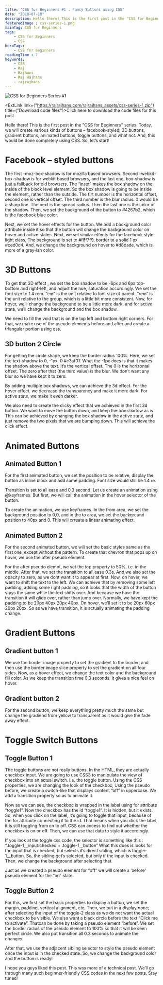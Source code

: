 ```yaml
---
title: "CSS for Beginners #1 : Fancy Buttons using CSS"
date: "2018-07-10"
description: Hello there! This is the first post in the "CSS for Beginners" series. Click here to know more about it. Today, we will create various kinds of buttons using CSS.
featuredImage : css-series-1.png
mainTag: CSS for Beginners
tags:
    - CSS for Beginners
    - CSS
heroTags:
    - CSS for Beginners
readingTime : 7
keywords:
    - CSS
    - Raj
    - Rajhans
    - Raj Rajhans
    - rajrajhans
---
```


![CSS for Beginners Series #1](css-series-1-wide.png "CSS for Beginners Series #1 : Fancy Buttons using CSS")

<Alert><ExtLink link={"https://rajrajhans.com/rajrajhans_assets/css-series-1.zip"} title={"Download code files"}>Click here to download the code files for this post</ExtLink></Alert>

Hello there! This is the first post in the "CSS for Beginners" series. Today, we will create various kinds of buttons – facebook-styled, 3D buttons, gradient buttons, animated buttons, toggle buttons, and what not. And, this would be done completely using CSS. So, let’s start!

# Facebook – styled buttons

<p style="display:none;" class="codepen" data-height="400" data-theme-id="dark" data-default-tab="result" data-user="rajrajhans" data-slug-hash="yQJNOP" data-preview="true" style="height: 265px; box-sizing: border-box; display: flex; align-items: center; justify-content: center; border: 2px solid; margin: 1em 0; padding: 1em;" data-pen-title="Facebook Styled Button">
  <span>See the Pen <a href="https://codepen.io/rajrajhans/pen/yQJNOP">
  Facebook Styled Button</a> by Raj (<a href="https://codepen.io/rajrajhans">@rajrajhans</a>)
  on <a href="https://codepen.io">CodePen</a>.</span>
</p>
<script async src="https://static.codepen.io/assets/embed/ei.js"></script>

The first -moz-box-shadow is for mozilla based browsers. Second -webkit-box-shadow is for webkit based browsers, and the last one, box-shadow is just a fallback for old browsers. The “inset” makes the box shadow on the inside of the block level element. So the box shadow is going to be inside the element, rather than the outside. The firt number is the horizontal offset, second one is vertical offset. The third number is the blur radius. 0 would be a sharp line. The next is the spread radius. Then the last one is the color of the shadow. Then, we set the background of the button to #4267b2, which is the facebook blue color.

Next, we set the hover effects for the button. We add a background color attribute inside it so that the button will change the background color on hover and active states. Next, we set similar effects for the facebook style light class, The background is set to #f6f7f9, border to a solid 1 px #ced0d4. And, we change the background on hover to #d8dade, which is more of a gray-ish color.

# 3D Buttons

<p style="display:none;" class="codepen" data-height="400" data-theme-id="dark" data-default-tab="css,result" data-user="rajrajhans" data-slug-hash="MzewoV" data-preview="true" style="height: 265px; box-sizing: border-box; display: flex; align-items: center; justify-content: center; border: 2px solid; margin: 1em 0; padding: 1em;" data-pen-title="3D Buttons">
  <span>See the Pen <a href="https://codepen.io/rajrajhans/pen/MzewoV">
  3D Buttons</a> by Raj (<a href="https://codepen.io/rajrajhans">@rajrajhans</a>)
  on <a href="https://codepen.io">CodePen</a>.</span>
</p>

To get that 3D effect , we set the box shadow to be -6px and 6px top-bottom and right-left, and adjust the hue, saturation accordingly. We set the font size to 1.4 rem. “em” is the unit relative to font size of parent. “rem” is the unit relative to the group, which is a little bit more consistent. Now, for hover, we’ll change the background to be a little more dark, and for active state, we’ll change the background and the box shadow.

We need to fill the void that is on the top left and bottom right corners. For that, we make use of the pseudo elements before and after and create a triangular portion using css.

## 3D button 2 Circle

For getting the circle shape, we keep the border radius 100%. Here, we set the text-shadow to 0, -1px, 0 #c3af07. What the -1px does is that it makes the shadow above the text. It’s the vertical offset. The 0 is the horizontal offset. The zero after that (the third value) is the blur. We don’t want any blur so we have kept it to zero.

By adding multiple box shadows, we can achieve the 3d effect.
For the hover effect, we decrease the transparency and make it more dark. For active state, we make it even darker.

We also need to create the clicky effect that we achieved in the first 3d button. We want to move the button down, and keep the box shadow as is. This can be achieved by changing the box shadow in the active state, and just remove the two pixels that we are bumping down. This will achieve the click effect.

# Animated Buttons

<p style="display:none;" class="codepen" data-height="400" data-theme-id="dark" data-default-tab="result" data-user="rajrajhans" data-slug-hash="yQJNKj" data-preview="true" style="height: 265px; box-sizing: border-box; display: flex; align-items: center; justify-content: center; border: 2px solid; margin: 1em 0; padding: 1em;" data-pen-title="Animated Buttons">
  <span>See the Pen <a href="https://codepen.io/rajrajhans/pen/yQJNKj">
  Animated Buttons</a> by Raj (<a href="https://codepen.io/rajrajhans">@rajrajhans</a>)
  on <a href="https://codepen.io">CodePen</a>.</span>
</p>

## Animated Button 1
For the first animated button, we set the position to be relative, display the button as inline block and add some padding. Font size would still be 1.4 re.

Transition is set to all ease and 0.3 second. Let us create an animation using @keyframes. But first, we will call the animation in the hover selector of the button.

To create the animation, we use keyframes. In the from area, we set the background position to 0,0, and in the to area, we set the background position to 40px and 0. This will crreate a linear animating effect.

## Animated Button 2

For the second animated button, we will set the basic styles same as the first one, except without the pattern. To create that chevron that pops up on hover, we use the after pseudo element.

For the after pseudo elemnt, we set the top property to 50%, i.e. in the middle. After that, we set the transition to all ease 0.3s. And,we also set the opacity to zero, as we dont want it to appear at first. Now, on hover, we want to shift the text to the left. We can achieve that by removing some left padding, adding some right padding, so it looks that the width of the button stays the same while the text shifts over. And because we have the transition it will glide over, rather than jump over. Normally, we have kept the padding to be 20px 40px 20px 40px. On hover, we’ll set it to be 20px 60px 20px 20px. So as we have transition, it is actually animating the padding change.

# Gradient Buttons

<p style="display:none;" class="codepen" data-height="400" data-theme-id="dark" data-default-tab="result" data-user="rajrajhans" data-slug-hash="LXZVaE" data-preview="true" style="height: 265px; box-sizing: border-box; display: flex; align-items: center; justify-content: center; border: 2px solid; margin: 1em 0; padding: 1em;" data-pen-title="Gradient Buttons">
  <span>See the Pen <a href="https://codepen.io/rajrajhans/pen/LXZVaE">
  Gradient Buttons</a> by Raj (<a href="https://codepen.io/rajrajhans">@rajrajhans</a>)
  on <a href="https://codepen.io">CodePen</a>.</span>
</p>

## Gradient button 1

We use the border image property to set the gradient to the border, and then use the border image slice property to set the gradient on all four sides.
Now, as a hover effect, we change the text color and the background fill color. As we keep the transition time 0.3 seconds, it gives a nice feel on hover.

## Gradient button 2

For the second button, we keep everything pretty much the same but change the gradiend from yellow to transparent as it would give the fade away effect.

# Toggle Switch Buttons

<p style="display:none;" class="codepen" data-height="400" data-theme-id="dark" data-default-tab="result" data-user="rajrajhans" data-slug-hash="EOyVqZ" data-preview="true" style="height: 265px; box-sizing: border-box; display: flex; align-items: center; justify-content: center; border: 2px solid; margin: 1em 0; padding: 1em;" data-pen-title="Toggle Switch Buttons">
  <span>See the Pen <a href="https://codepen.io/rajrajhans/pen/EOyVqZ">
  Toggle Switch Buttons</a> by Raj (<a href="https://codepen.io/rajrajhans">@rajrajhans</a>)
  on <a href="https://codepen.io">CodePen</a>.</span>
</p>

## Toggle Button 1

The toggle buttons are not really buttons. In the HTML, they are actually checkbox input. We are going to use CSS3 to manipulate the view of checkbox into an actual switch. i.e. the toggle button. Using the CSS properties, we are changing the look of the checkbox; Using the pseudo before, we create a switch-like that displays content “off” in uppercase. We add a transition property so as to animate it.

Now as we can see, the checkboc is wrapped in the label using for attribute “toggle1”. Now the checkbox has the id “toggle1”. It is hidden, but it exists. So, when you click on the label, it’s going to toggle that input, because of the for attribute connecting it to the id. That means when you click the label, it is still toggling from on to off. CSS can access to find out whether the checkbox is on or off. Then, we can use that data to style it accordingly.

If you look at the toggle css code, the selector is something like this : “.toggle-1__input:checked + .toggle-1__button” What this does is looks for the input that is checked, but selects it’s direct sibling, which is toggle-1__button. So, the sibling get’s selected, but only if the input is checked. Then, we change the background after selecting that.

Just as we created a pseudo element for “off” we will create a ‘before’ pseudo element for the “on” state.

## Toggle Button 2

For this, we first set the basic properties to display a button, we set the margin, padding, vertical alignment, etc. Then, we put in a display:none; after selecting the input of the toggle-2 class as we do not want the actual checkbox to be visible. We also want a black circle before the text “Click me to activate”. Thatcan be done by taking a pseudo element “before”. We set the border radius of the pseudo element to 100% so that it will be seen perfect circle. We also put transition all 0.3 seconds to animate the changes.

After that, we use the adjacent sibling selector to style the pseudo element once the input is in the checked state. So, we change the background color and the button is ready!

I hope you guys liked this post. This was more of a technical post. We’ll go through many such beginner-friendly CSS codes in the next few posts. Stay tuned!

